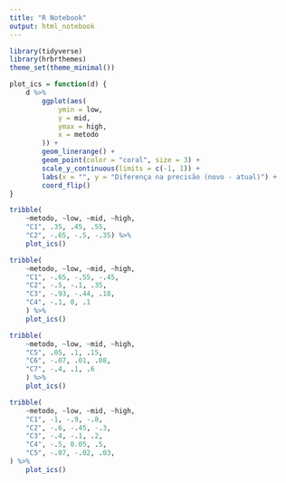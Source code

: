 ```yaml
---
title: "R Notebook"
output: html_notebook
---
```


```r
library(tidyverse)
library(hrbrthemes)
theme_set(theme_minimal())
```

```r
plot_ics = function(d) {
    d %>%
        ggplot(aes(
            ymin = low,
            y = mid,
            ymax = high,
            x = metodo
        )) +
        geom_linerange() +
        geom_point(color = "coral", size = 3) +
        scale_y_continuous(limits = c(-1, 1)) +
        labs(x = "", y = "Diferença na precisão (novo - atual)") +
        coord_flip()
}
```

```r
tribble(
    ~metodo, ~low, ~mid, ~high, 
    "C1", .35, .45, .55, 
    "C2", -.65, -.5, -.35) %>% 
    plot_ics()
```

```r
tribble(
    ~metodo, ~low, ~mid, ~high, 
    "C1", -.65, -.55, -.45, 
    "C2", -.5, -.1, .35, 
    "C3", -.93, -.44, .18, 
    "C4", -.1, 0, .1
    ) %>% 
    plot_ics()
```

```r
tribble(
    ~metodo, ~low, ~mid, ~high, 
    "C5", .05, .1, .15, 
    "C6", -.07, .01, .08, 
    "C7", -.4, .1, .6 
    ) %>% 
    plot_ics()
```


```r
tribble(
    ~metodo, ~low, ~mid, ~high, 
    "C1", -1, -.9, -.8, 
    "C2", -.6, -.45, -.3, 
    "C3", -.4, -.1, .2, 
    "C4", -.5, 0.05, .5, 
    "C5", -.07, -.02, .03, 
) %>% 
    plot_ics()

```


